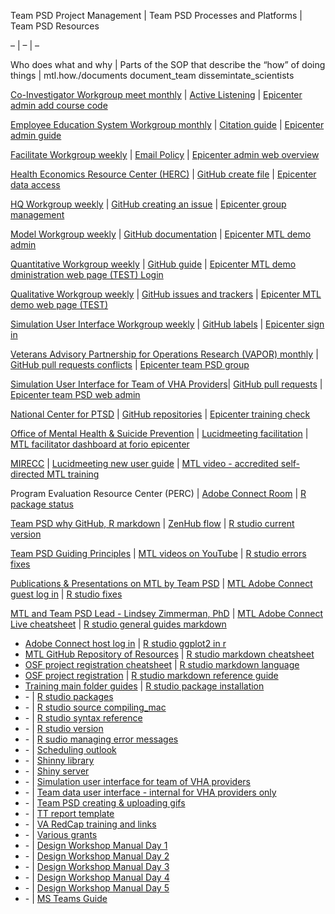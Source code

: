Team PSD Project Management | Team PSD Processes and Platforms | Team PSD Resources















-- | -- | --















Who does what and why | Parts of the SOP that describe the "how" of doing things | mtl.how./documents document_team dissemintate_scientists















[Co-Investigator Workgroup meet monthly](http://mtl.how/team) | [Active Listening](https://raw.githubusercontent.com/lzim/teampsd/tree/master/resources/listening) | [Epicenter admin add course code](https://raw.githubusercontent.com/lzim/teampsd/master/resources/training_guides/mtl_how_demo/course_code.md)















[Employee Education System Workgroup monthly](http://mtl.how/team) | [Citation guide](https://raw.githubusercontent.com/lzim/teampsd/master/resources/citation/citation.pdf) | [Epicenter admin guide](https://raw.githubusercontent.com/lzim/teampsd/tree/master/resources/training_guides/mtl_how_facilitate/mtl_demo_admin)















[Facilitate Workgroup weekly](http://mtl.how/team) | [Email Policy](https://raw.githubusercontent.com/lzim/teampsd/master/resources/training_guides/teampsd_emails.md) | [Epicenter admin web overview](https://raw.githubusercontent.com/lzim/teampsd/master/resources/training_guides/mtl_how_facilitate/epicenter_admin/admin_web_page_overview.md)















[Health Economics Resource Center (HERC)](https://www.research.va.gov/) | [GitHub create file](https://raw.githubusercontent.com/lzim/teampsd/master/resources/training_guides/github/new_file.md) | [Epicenter data access](https://raw.githubusercontent.com/lzim/teampsd/master/resources/cheatsheets/mtl_how_data_cheatsheet.pdf)















[HQ Workgroup weekly](http://mtl.how/team) | [GitHub creating an issue](https://help.github.com/en/github/managing-your-work-on-github/creating-an-issue) | [Epicenter group management](https://raw.githubusercontent.com/lzim/teampsd/master/resources/training_guides/mtl_how_facilitate/mtl_demo_admin/mtl_demo_webmaster.md)















[Model Workgroup weekly](http://mtl.how/team) | [GitHub documentation](https://raw.githubusercontent.com/lzim/teampsd/master/resources/maps/documentation_map.pdf) | [Epicenter MTL demo admin](https://raw.githubusercontent.com/lzim/teampsd/master/resources/training_guides/mtl_how_facilitate/mtl_demo_admin/mtl_demo_webmaster.md)















[Quantitative Workgroup weekly](http://mtl.how/team) | [GitHub guide](https://raw.githubusercontent.com/lzim/teampsd/master/resources/training_guides/github/github_guide.md) | [Epicenter MTL demo dministration web page (TEST) Login](https://forio.com/app/va/va-psd-test-demo/login.html)















[Qualitative Workgroup weekly](http://mtl.how/team) | [GitHub issues and trackers](https://raw.githubusercontent.com/lzim/teampsd/master/resources/training_guides/github/issues_and_trackers_management.md) | [Epicenter MTL demo web page (TEST)](https://forio.com/app/va/va-psd-test-demo/mtl_demo.html)















[Simulation User Interface Workgroup weekly](http://mtl.how/team) | [GitHub labels](https://raw.githubusercontent.com/lzim/teampsd/master/resources/training_guides/github/labels_management.md) | [Epicenter sign in](https://forio.com/epicenter/sign-in)















[Veterans Advisory Partnership for Operations Research (VAPOR) monthly](http://mtl.how/team) | [GitHub pull requests conflicts](https://raw.githubusercontent.com/lzim/teampsd/master/resources/training_guides/github/pull_requests_with_conflicts.md) | [Epicenter team PSD group](https://raw.githubusercontent.com/lzim/teampsd/master/resources/training_guides/mtl_how_facilitate/epicenter_admin/group_management.md)















[Simulation User Interface for Team of VHA Providers](mtl.how/sim)| [GitHub pull requests](https://raw.githubusercontent.com/lzim/teampsd/master/resources/training_guides/github/pull_requests_and_branches_management.md) | [Epicenter team PSD web admin](https://raw.githubusercontent.com/lzim/teampsd/master/resources/training_guides/mtl_how_facilitate/mtl_demo_admin/Team_PSD_Webmaster.md)















[National Center for PTSD](https://www.ptsd.va.gov/) | [GitHub repositories](https://raw.githubusercontent.com/lzim/teampsd/master/resources/training_guides/github/repositories.md) | [Epicenter training check](https://raw.githubusercontent.com/lzim/teampsd/master/resources/training_guides/mtl_how_facilitate/teampsd_admin/training_outline.md)















[Office of Mental Health & Suicide Prevention](https://www.mentalhealth.va.gov/) | [Lucidmeeting facilitation](https://raw.githubusercontent.com/lzim/teampsd/master/resources/training_guides/mtl_how_lucid/meeting_facilitation.md) | [MTL facilitator dashboard at forio epicenter](mtl.how/facilitate)















[MIRECC](https://www.mirecc.va.gov/) | [Lucidmeeting new user guide](https://www.lucidmeetings.com/sites/default/files/new-user-guide.pdf) | [MTL video - accredited self-directed MTL training](mtl.how/tms)















Program Evaluation Resource Center (PERC) | [ Adobe Connect Room](https://va-eerc-ees.adobeconnect.com/team_psd/) | [R package status](https://raw.githubusercontent.com/lzim/teampsd/master/resources/r/packages/Rpackage_status.R)















[Team PSD why GitHub, R markdown](https://raw.githubusercontent.com/lzim/teampsd/master/mtl_facilitate_workgroup/mtl_menu/README.md) | [ZenHub flow](https://raw.githubusercontent.com/lzim/teampsd/master/resources/maps/zenhub_flow.pdf) | [R studio current version](https://raw.githubusercontent.com/lzim/teampsd/master/resources/r/README.md)















[Team PSD Guiding Principles](https://raw.githubusercontent.com/lzim/teampsd/master/resources/training_guides/teampsd_guiding_principles.md) | [MTL videos on YouTube](https://www.youtube.com/user/LZPhD) | [R studio errors fixes](https://raw.githubusercontent.com/lzim/teampsd/tree/master/resources/r/errors_fixes)















[Publications & Presentations on MTL by Team PSD](mtl.how/refs) | [MTL Adobe Connect guest log in](https://raw.githubusercontent.com/lzim/teampsd/master/resources/training_guides/mtl_how_live/guest_login.md) | [R studio fixes](https://raw.githubusercontent.com/lzim/teampsd/master/resources/r/errors_fixes/rqda_gui.md)















[MTL and Team PSD Lead - Lindsey Zimmerman, PhD](mtl.how/lz) | [MTL Adobe Connect Live cheatsheet](https://raw.githubusercontent.com/lzim/teampsd/master/resources/cheatsheets/mtl_how_live_cheatsheet.pdf) | [R studio general guides markdown](https://rmarkdown.rstudio.com/)















- | [Adobe Connect host log in](https://raw.githubusercontent.com/lzim/teampsd/master/resources/training_guides/mtl_how_live/host_login.md) | [R studio ggplot2 in r](https://raw.githubusercontent.com/lzim/teampsd/tree/master/resources/r/ggplot2)















- | [MTL GitHub Repository of Resources](mtl.how/github) | [R studio markdown cheatsheet](https://raw.githubusercontent.com/lzim/teampsd/master/resources/r/rmarkdown_guides/rmarkdown-cheatsheet-2.0.pdf)















- | [OSF project registration cheatsheet](https://raw.githubusercontent.com/lzim/teampsd/master/resources/cheatsheets/mtl_how_osf_cheatsheet.pdf) | [R studio markdown language](https://raw.githubusercontent.com/lzim/teampsd/master/resources/training_guides/r/markdown.md)















- | [OSF project registration](https://raw.githubusercontent.com/lzim/teampsd/master/resources/training_guides/mtl_how_osf/osf_project_registration.md) | [R studio markdown reference guide](https://raw.githubusercontent.com/lzim/teampsd/master/resources/r/rmarkdown_guides/rmarkdown-reference.pdf)















- | [Training main folder guides](https://raw.githubusercontent.com/lzim/teampsd/tree/master/resources/training_guides) | [R studio package installation](https://raw.githubusercontent.com/lzim/teampsd/tree/master/resources/r/packages)















- | - | [R studio packages](https://raw.githubusercontent.com/lzim/teampsd/tree/master/resources/r/packages)















- | - | [R studio source compiling_mac](https://raw.githubusercontent.com/lzim/teampsd/master/resources/r/errors_fixes/source%20compiling_mac.md)















- | - | [R studio syntax reference](https://raw.githubusercontent.com/lzim/teampsd/master/resources/r/rmarkdown_guides/rmarkdown-reference.pdf)















- | - | [R studio version](https://raw.githubusercontent.com/lzim/teampsd/master/resources/r/README.md)















- | - | [R sudio managing error messages](https://raw.githubusercontent.com/lzim/teampsd/tree/master/resources/r/errors_fixes)















- | - | [Scheduling outlook](https://raw.githubusercontent.com/lzim/teampsd/master/resources/training_guides/emails_outlook/scheduling_outlook.md)















- | - | [Shinny library](https://raw.githubusercontent.com/lzim/teampsd/master/mtl_facilitate_workgroup/mtl_menu/ui.R)















- | - | [Shiny server](https://raw.githubusercontent.com/lzim/teampsd/master/mtl_facilitate_workgroup/mtl_menu/server.R)















- | - | [Simulation user interface for team of VHA providers](mtl.how/sim)















- | - | [Team data user interface - internal for VHA providers only](mtl.how/data)















- | - | [Team PSD creating & uploading gifs](https://raw.githubusercontent.com/lzim/teampsd/tree/master/resources/training_guides/gifs)















- | - | [TT report template](https://raw.githubusercontent.com/lzim/teampsd/master/resources/training_guides/emails_outlook/tt_teampsd.md)
















- | - | [VA RedCap training and links](https://raw.githubusercontent.com/lzim/teampsd/master/resources/training_guides/redcap/va_redcap.md)















- | - | [Various grants](https://raw.githubusercontent.com/lzim/teampsd/tree/master/mtl_facilitate_workgroup/evaluation)




- | - | [Design Workshop Manual Day 1](https://raw.githubusercontent.com/lijenn/teampsdprototype/master/resources/design/design_workshop_manual/day_1_design_workshop_manual.md)
- | - | [Design Workshop Manual Day 2](https://raw.githubusercontent.com/lijenn/teampsdprototype/master/resources/design/design_workshop_manual/day_2_design_workshop_manual.md)
- | - | [Design Workshop Manual Day 3](https://raw.githubusercontent.com/lijenn/teampsdprototype/master/resources/design/design_workshop_manual/day_3_design_workshop_manual.md)
- | - | [Design Workshop Manual Day 4](https://raw.githubusercontent.com/lijenn/teampsdprototype/master/resources/design/design_workshop_manual/day_4_design_workshop_manual.md)
- | - | [Design Workshop Manual Day 5](https://raw.githubusercontent.com/lijenn/teampsdprototype/master/resources/design/design_workshop_manual/day_5_design_workshop_manual.md)
- | - | [MS Teams Guide](https://raw.githubusercontent.com/lijenn/teampsdprototype/master/resources/training_guides/mtl_how_teams/ms_teams_guide.md)





























































































